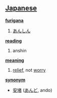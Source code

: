 == [[Japanese]] ==                                          

'''[[furigana]]'''
# [[あんしん]]

'''[[reading]]'''
# anshin

'''[[meaning]]'''
# [[relief]], not [[worry]]

'''[[synonym]]'''
* [[安堵]] ([[あんど]], ando)
